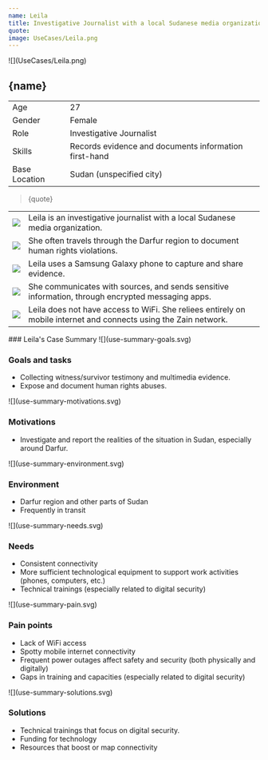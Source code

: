 ```yaml
---
name: Leila
title: Investigative Journalist with a local Sudanese media organization
quote: 
image: UseCases/Leila.png
---
```



<ProfileSection>
![](UseCases/Leila.png)

## **{name}**

|               |                                                              |
| ------------- | ------------------------------------------------------------ |
| Age           | 27                                                           |
| Gender        | Female                                                       |
| Role          | Investigative Journalist                                     |                        
| Skills        | Records evidence and documents information first-hand        |
| Base Location | Sudan (unspecified city)                                     |

> {quote}

|                    |                                                                                                                                                                                |
| ------------------ | ------------------------------------------------------------------------------------------------------------------------------------------------------------------------------ |
| ![](checkmark.svg) | Leila is an investigative journalist with a local Sudanese media organization.                                                                                                 | 
| ![](folder.svg)    | She often travels through the Darfur region to document human rights violations.                                                                                               |                                     
| ![](play.svg)      | Leila uses a Samsung Galaxy phone to capture and share evidence.                                                                                                               |
| ![](website.svg)   | She communicates with sources, and sends sensitive information, through encrypted messaging apps.                                                                              |
| ![](squares.svg)   | Leila does not have access to WiFi. She reliees entirely on mobile internet and connects using the Zain network.                                                               |

</ProfileSection>
<AchievementsSection>
    ### Leila's Case Summary

<AchievementItem>
![](use-summary-goals.svg)

### Goals and tasks

- Collecting witness/survivor testimony and multimedia evidence. 
- Expose and document human rights abuses. 

</AchievementItem>
<AchievementItem>
![](use-summary-motivations.svg)

### Motivations

- Investigate and report the realities of the situation in Sudan, especially around Darfur.  

</AchievementItem>
<AchievementItem>
![](use-summary-environment.svg)

### Environment

- Darfur region and other parts of Sudan
- Frequently in transit 

</AchievementItem>
<AchievementItem>
![](use-summary-needs.svg)

### Needs

- Consistent connectivity 
- More sufficient technological equipment to support work activities (phones, computers, etc.)
- Technical trainings (especially related to digital security)

</AchievementItem>
<AchievementItem>
![](use-summary-pain.svg)

### Pain points

- Lack of WiFi access
- Spotty mobile internet connectivity
- Frequent power outages affect safety and security (both physically and digitally)  
- Gaps in training and capacities (especially related to digital security)

</AchievementItem>
<AchievementItem>
![](use-summary-solutions.svg)

### Solutions

- Technical trainings that focus on digital security. 
- Funding for technology 
- Resources that boost or map connectivity 

</AchievementItem>
</AchievementsSection>
